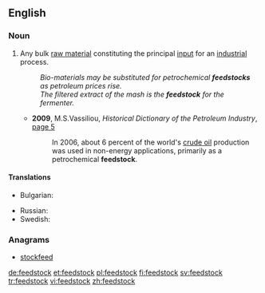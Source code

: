 ==English==

===Noun===
{{en-noun}}

# Any bulk [[raw material]] constituting the principal [[input]] for an [[industrial]] process.
#: ''Bio-materials may be substituted for petrochemical '''feedstocks''' as petroleum prices rise.''
#: ''The filtered extract of the mash is the '''feedstock''' for the fermenter.''
#* '''2009''', M.S.Vassiliou, ''Historical Dictionary of the Petroleum Industry'', [http://books.google.ru/books?id=vArc08DO9ykC&lpg=PA573&ots=oXp3FTOgD5&dq=feedstock%20intitle%3Adictionary&pg=PA5#v=onepage&q=feedstock%20intitle:dictionary&f=false page 5]
#*: In 2006, about 6 percent of the world's [[crude oil]] production was used in non-energy applications, primarily as a petrochemical '''feedstock'''.

====Translations====
{{trans-top|[[raw material]] constituting the principal [[input]] for an [[industrial]] process}}
* Bulgarian: {{t|bg|суровина|f}}
{{trans-mid}}
* Russian: {{t+|ru|сырьё|n}}
* Swedish: {{t+|sv|råvara|c}}
{{trans-bottom}}

===Anagrams===
* [[stockfeed#English|stockfeed]]

[[de:feedstock]]
[[et:feedstock]]
[[pl:feedstock]]
[[fi:feedstock]]
[[sv:feedstock]]
[[tr:feedstock]]
[[vi:feedstock]]
[[zh:feedstock]]